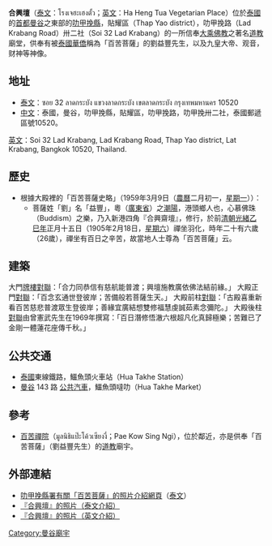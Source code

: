 {{unreferenced|time=2013-06-23T17:15:09+00:00}}
{{RoughTranslation}}


'''合興壇'''（[[泰文|泰文]]：โรงเจฮะเฮงตั้ว；[[英文|英文]]：Ha Heng Tua Vegetarian Place）位於[[泰國|泰國]]的[[首都|首都]][[曼谷|曼谷]]之東部的[[叻甲挽縣|叻甲挽縣]]，貼耀區（Thap Yao district），叻甲挽路（Lad Krabang Road）卅二社（Soi 32 Lad Krabang）的一所信奉[[大乘佛教|大乘佛教]]之著名[[道教|道教]]廟堂，供奉有被[[泰國|泰國]][[華僑|華僑]]稱為「百苦菩薩」的劉益豐先生，以及九皇大帝、观音，财神等神像。

== 地址 ==
* [[泰文|泰文]]：ซอย 32 ลาดกระบัง แขวงลาดกระบัง เขตลาดกระบัง กรุงเทพมหานคร 10520
* [[中文|中文]]：泰國，曼谷，叻甲挽縣，貼耀區，叻甲挽路，叻甲挽卅二社，泰國郵遞區號10520。
[[英文|英文]]：Soi 32 Lad Krabang, Lad Krabang Road, Thap Yao district, Lat Krabang, Bangkok 10520, Thailand.

== 歷史 ==
* 根據大殿裡的「百苦菩薩史略」（1959年3月9日（[[農曆|農曆]]二月初一，[[星期一|星期一]]））：
** 菩薩姓「劉」名「益豐」，粵（[[廣東省|廣東省]]）之[[潮陽|潮陽]]，港頭鄉人也，心慕佛珠（Buddism）之樂，乃入新港四角『合興齋壇』，修行，於前[[清|清朝]][[光緒|光緒]][[乙巳年|乙巳年]]正月十五日（1905年2月18日，[[星期六|星期六]]）禪坐羽化，時年二十有六歲（26歲），禪坐有百日之辛苦，故當地人士尊為「百苦菩薩」云。

== 建築 ==
大門[[牌樓|牌樓]][[對聯|對聯]]：「合力同恭信有慈航能普渡；興壇施教廣依佛法結前緣。」
大殿正門[[對聯|對聯]]：「百念玄通世登彼岸；苦備般若菩薩生天。」
大殿前柱[[對聯|對聯]]：「古殿喜重新看百苦慈悲普渡眾生登彼岸；善緣宜廣結想雙修福慧虔誠茹素念彌陀。」
大殿後柱[[對聯|對聯]]由曾憲武先生在1969年撰寫：「百日潛修悟澈六根超凡化真歸極樂；苦難已了金剛一體蓮花座傳千秋。」

== 公共交通 ==
* [[泰國|泰國]]東線鐵路，鱷魚頭火車站（Hua Takhe Station）
* [[曼谷|曼谷]] 143 路 [[公共汽車|公共汽車]]，鱷魚頭噠叻（Hua Takhe Market）

== 參考 ==
* [[百苦禪院|百苦禪院]]（มูลนิธิแป๊ะโค้วเซียงงี่；Pae Kow Sing Ngi），位於鄰近，亦是供奉「百苦菩薩」（劉益豐先生）的[[道教|道教]]廟宇。

== 外部連結 ==
* [https://web.archive.org/web/20090429222235/http://203.155.220.239/subsite/index.php?strOrgID=001013&strSection=aboutus&intContentID=132&intListID=80 叻甲挽縣署有關「百苦菩薩」的照片介紹網頁]（[[泰文|泰文]]）
* [https://foursquare.com/v/%E0%B9%82%E0%B8%A3%E0%B8%87%E0%B9%80%E0%B8%88%E0%B8%AE%E0%B8%B0%E0%B9%80%E0%B8%AE%E0%B8%87%E0%B8%95%E0%B8%A7-%E0%B8%AB%E0%B8%A7%E0%B8%95%E0%B8%B0%E0%B9%80%E0%B8%82/4d133bd937f1236a92af7f1b 『合興壇』的照片（泰文介紹）]
* [https://www.youtube.com/watch?v=03lu7H701qE 『合興壇』的照片（英文介紹）]

[[Category:曼谷廟宇|Category:曼谷廟宇]]